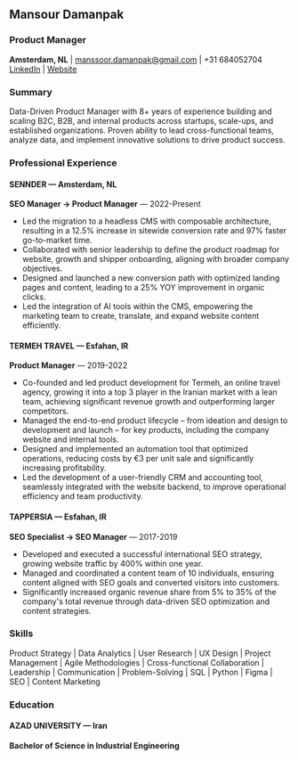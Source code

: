## Mansour Damanpak
### Product Manager

**Amsterdam, NL** | manssoor.damanpak@gmail.com | +31 684052704  
[LinkedIn](https://www.linkedin.com/in/mansour-damanpak/) | [Website](https://www.mdamanpak.me/)

### Summary

Data-Driven Product Manager with 8+ years of experience building and scaling B2C, B2B, and internal products across startups, scale-ups, and established organizations. Proven ability to lead cross-functional teams, analyze data, and implement innovative solutions to drive product success. 

### Professional Experience

#### SENNDER  —  Amsterdam, NL
**SEO Manager → Product Manager**  —  2022-Present

* Led the migration to a headless CMS with composable architecture, resulting in a 12.5% increase in sitewide conversion rate and 97% faster go-to-market time.
* Collaborated with senior leadership to define the product roadmap for website, growth and shipper onboarding, aligning with broader company objectives.
* Designed and launched a new conversion path with optimized landing pages and content, leading to a 25% YOY improvement in organic clicks.
* Led the integration of AI tools within the CMS, empowering the marketing team to create, translate, and expand website content efficiently.

#### TERMEH TRAVEL  —  Esfahan, IR
**Product Manager**  —  2019-2022

* Co-founded and led product development for Termeh, an online travel agency, growing it into a top 3 player in the Iranian market with a lean team, achieving significant revenue growth and outperforming larger competitors. 
* Managed the end-to-end product lifecycle – from ideation and design to development and launch – for key products, including the company website and internal tools.
* Designed and implemented an automation tool that optimized operations, reducing costs by €3 per unit sale and significantly increasing profitability.
* Led the development of a user-friendly CRM and accounting tool, seamlessly integrated with the website backend, to improve operational efficiency and team productivity.

#### TAPPERSIA  —  Esfahan, IR
**SEO Specialist → SEO Manager** —  2017-2019

* Developed and executed a successful international SEO strategy, growing website traffic by 400% within one year.
* Managed and coordinated a content team of 10 individuals, ensuring content aligned with SEO goals and converted visitors into customers.
* Significantly increased organic revenue share from 5% to 35% of the company's total revenue through data-driven SEO optimization and content strategies.

### Skills

Product Strategy | Data Analytics | User Research | UX Design | Project Management | Agile Methodologies | Cross-functional Collaboration | Leadership | Communication | Problem-Solving | SQL | Python | Figma | SEO | Content Marketing

### Education

#### AZAD UNIVERSITY  —  Iran
**Bachelor of Science in Industrial Engineering**
